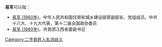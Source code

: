 '''易军'''可以指：
* [[易军_(1960年)|易军 (1960年)]]，中华人民共和国住房和城乡建设部原副部长、党组成员。中共十八大、十九大代表，第十二届全国政协委员
* [[易军_(1980年)|易军 (1980年)]]，共青团江西省委副书记

{{disambig}}

[[Category:二字易姓人名消歧义|Category:二字易姓人名消歧义]]
